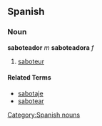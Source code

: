 == Spanish == 
=== Noun === 
'''saboteador''' ''m'' '''saboteadora''' ''f''
# [[saboteur]] 

==== Related Terms ====
*[[sabotaje]]
*[[sabotear]]
[[Category:Spanish nouns]]